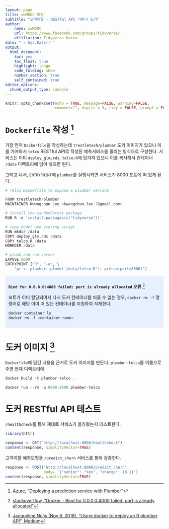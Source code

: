 ```yaml
---
layout: page
title: xwMOOC 모형
subtitle: "고객이탈 - RESTful API 기본기 도커"
author:
    name: xwMOOC
    url: https://www.facebook.com/groups/tidyverse/
    affiliation: Tidyverse Korea
date: "`r Sys.Date()`"
output:
  html_document: 
    toc: yes
    toc_float: true
    highlight: tango
    code_folding: show
    number_section: true
    self_contained: true
editor_options: 
  chunk_output_type: console
---
```


```r
knitr::opts_chunk$set(echo = TRUE, message=FALSE, warning=FALSE,
                      comment="", digits = 3, tidy = FALSE, prompt = FALSE, fig.align = 'center')

```


# `Dockerfile` 작성 [^azure-docker] {#azure-docker}

[^azure-docker]: [Azure, "Deploying a prediction service with Plumber"](https://cran.seoul.go.kr/web/packages/AzureContainers/vignettes/vig01_plumber_deploy.html)

가장 먼저 `Dockerfile`을 작성하는데 `trestletech/plumber` 도커 이미지가 있으니 이를 가져와서 `telco` RESTful API로 작성된 예측서비스를 올리는 방식으로 구성한다. 서비스는 이미 `deploy_glm.rds`, `telco.R`에 담겨져 있으니 이를 복사해서 컨테이너 `/data` 디렉토리에 담아 넣으면 된다. 

그리고 나서, `ENTRYPOINT`에 `plumber`를 실행시키면 서비스가 8000 포트에 떠 있게 된다.

```r
# Telco Dockerfile to expose a plumber service

FROM trestletech/plumber
MAINTAINER Kwangchun Lee <kwangchun.lee.7@gmail.com>

# install the randomForest package
RUN R -e 'install.packages(c("tidyverse"))'

# copy model and scoring script
RUN mkdir /data
COPY deploy_glm.rds /data
COPY telco.R /data
WORKDIR /data

# plumb and run server
EXPOSE 8000
ENTRYPOINT ["R", "-e", \
    "pr <- plumber::plumb('/data/telco.R'); pr$run(port=8000)"]
```


<style>
div.blue { background-color:#e6f0ff; border-radius: 5px; padding: 10px;}
</style>
<div class = "blue">

**`Bind for 0.0.0.0:4000 failed: port is already allocated` 오류** [^port-error]

포트가 이미 할당되어서 다시 도커 컨테이너를 띄울 수 없는 경우, `docker rm -f` 명령어로 해당 이미 떠 있는 컨테이너를 지정하여 삭제한다.

[^port-error]: [stackoverflow, "Docker - Bind for 0.0.0.0:4000 failed: port is already allocated"](https://stackoverflow.com/questions/46176584/docker-bind-for-0-0-0-04000-failed-port-is-already-allocated)

```r
docker container ls
docker rm -f <container-name>
```

</div>

# 도커 이미지 [^tmobile-docker-r] {#telco-docker-image}

[^tmobile-docker-r]: [Jacqueline Nolis (Nov 6, 2018), "Using docker to deploy an R plumber API", Medium](https://medium.com/tmobile-tech/using-docker-to-deploy-an-r-plumber-api-863ccf91516d)

`Dockerfile`에 담긴 내용을 근거로 도커 이미지를 만든다. `plumber-telco`를 이름으로 주면 현재 디렉토리에 

```r
docker build -t plumber-telco .
```

```r
docker run --rm -p 8000:8000 plumber-telco
```

# 도커 RESTful API 테스트 {#telco-docker-image-test}

`/healthcheck`를 통해 제대로 서비스가 올라왔는지 테스트한다.

```r
library(httr)

response <- GET("http://localhost:8000/healthcheck")
content(response, simplifyVector=TRUE)
```

고객이탈 예측모형을 `/predict_churn` 서비스를 통해 검증한다.

```r
response <- POST("http://localhost:8000/predict_churn",
                 body= '{"senior": "Yes", "charge": 18.1}')
content(response, simplifyVector=TRUE)
```

